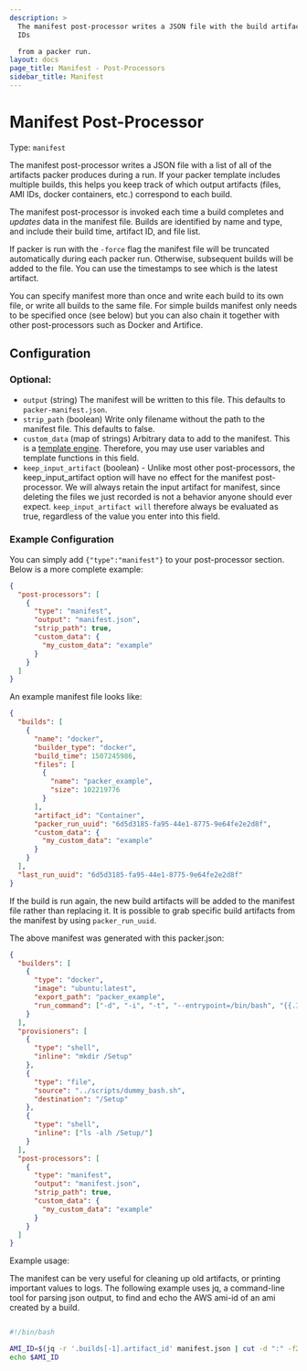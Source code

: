 ```yaml
---
description: >
  The manifest post-processor writes a JSON file with the build artifacts and
  IDs

  from a packer run.
layout: docs
page_title: Manifest - Post-Processors
sidebar_title: Manifest
---
```


# Manifest Post-Processor

Type: `manifest`

The manifest post-processor writes a JSON file with a list of all of the
artifacts packer produces during a run. If your packer template includes
multiple builds, this helps you keep track of which output artifacts (files,
AMI IDs, docker containers, etc.) correspond to each build.

The manifest post-processor is invoked each time a build completes and
_updates_ data in the manifest file. Builds are identified by name and type,
and include their build time, artifact ID, and file list.

If packer is run with the `-force` flag the manifest file will be truncated
automatically during each packer run. Otherwise, subsequent builds will be
added to the file. You can use the timestamps to see which is the latest
artifact.

You can specify manifest more than once and write each build to its own file,
or write all builds to the same file. For simple builds manifest only needs to
be specified once (see below) but you can also chain it together with other
post-processors such as Docker and Artifice.

## Configuration

### Optional:

- `output` (string) The manifest will be written to this file. This defaults
  to `packer-manifest.json`.
- `strip_path` (boolean) Write only filename without the path to the manifest
  file. This defaults to false.
- `custom_data` (map of strings) Arbitrary data to add to the manifest.
  This is a [template engine](/docs/templates/engine). Therefore, you
  may use user variables and template functions in this field.
- `keep_input_artifact` (boolean) - Unlike most other post-processors, the
  keep_input_artifact option will have no effect for the manifest
  post-processor. We will always retain the input artifact for manifest,
  since deleting the files we just recorded is not a behavior anyone should
  ever expect. `keep_input_artifact will` therefore always be evaluated as
  true, regardless of the value you enter into this field.

### Example Configuration

You can simply add `{"type":"manifest"}` to your post-processor section. Below
is a more complete example:

```json
{
  "post-processors": [
    {
      "type": "manifest",
      "output": "manifest.json",
      "strip_path": true,
      "custom_data": {
        "my_custom_data": "example"
      }
    }
  ]
}
```

An example manifest file looks like:

```json
{
  "builds": [
    {
      "name": "docker",
      "builder_type": "docker",
      "build_time": 1507245986,
      "files": [
        {
          "name": "packer_example",
          "size": 102219776
        }
      ],
      "artifact_id": "Container",
      "packer_run_uuid": "6d5d3185-fa95-44e1-8775-9e64fe2e2d8f",
      "custom_data": {
        "my_custom_data": "example"
      }
    }
  ],
  "last_run_uuid": "6d5d3185-fa95-44e1-8775-9e64fe2e2d8f"
}
```

If the build is run again, the new build artifacts will be added to the
manifest file rather than replacing it. It is possible to grab specific build
artifacts from the manifest by using `packer_run_uuid`.

The above manifest was generated with this packer.json:

```json
{
  "builders": [
    {
      "type": "docker",
      "image": "ubuntu:latest",
      "export_path": "packer_example",
      "run_command": ["-d", "-i", "-t", "--entrypoint=/bin/bash", "{{.Image}}"]
    }
  ],
  "provisioners": [
    {
      "type": "shell",
      "inline": "mkdir /Setup"
    },
    {
      "type": "file",
      "source": "../scripts/dummy_bash.sh",
      "destination": "/Setup"
    },
    {
      "type": "shell",
      "inline": ["ls -alh /Setup/"]
    }
  ],
  "post-processors": [
    {
      "type": "manifest",
      "output": "manifest.json",
      "strip_path": true,
      "custom_data": {
        "my_custom_data": "example"
      }
    }
  ]
}
```

Example usage:

The manifest can be very useful for cleaning up old artifacts, or printing
important values to logs. The following example uses jq, a command-line tool for
parsing json output, to find and echo the AWS ami-id of an ami created by a
build.

```bash

#!/bin/bash

AMI_ID=$(jq -r '.builds[-1].artifact_id' manifest.json | cut -d ":" -f2)
echo $AMI_ID

```
